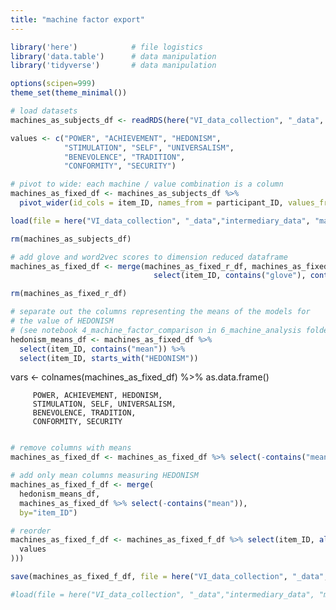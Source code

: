 ```yaml
---
title: "machine factor export"
---
```


```r
library('here')            # file logistics
library('data.table')      # data manipulation
library('tidyverse')       # data manipulation

options(scipen=999)
theme_set(theme_minimal())

# load datasets
machines_as_subjects_df <- readRDS(here("VI_data_collection", "_data", "machine_response_data", "machines_as_subjects_df.RDS"))

values <- c("POWER", "ACHIEVEMENT", "HEDONISM", 
            "STIMULATION", "SELF", "UNIVERSALISM", 
            "BENEVOLENCE", "TRADITION", 
            "CONFORMITY", "SECURITY")

# pivot to wide: each machine / value combination is a column
machines_as_fixed_df <- machines_as_subjects_df %>%
  pivot_wider(id_cols = item_ID, names_from = participant_ID, values_from = all_of(values))

load(file = here("VI_data_collection", "_data","intermediary_data", "machines_as_fixed_r_df.RDS"))

rm(machines_as_subjects_df)
```

```r
# add glove and word2vec scores to dimension reduced dataframe
machines_as_fixed_df <- merge(machines_as_fixed_r_df, machines_as_fixed_df %>% 
                                select(item_ID, contains("glove"), contains("google")), by="item_ID")

rm(machines_as_fixed_r_df)
```


```r
# separate out the columns representing the means of the models for
# the value of HEDONISM
# (see notebook 4_machine_factor_comparison in 6_machine_analysis folder)
hedonism_means_df <- machines_as_fixed_df %>% 
  select(item_ID, contains("mean")) %>%
  select(item_ID, starts_with("HEDONISM"))
```



vars <- colnames(machines_as_fixed_df) %>% as.data.frame()

         POWER, ACHIEVEMENT, HEDONISM, 
         STIMULATION, SELF, UNIVERSALISM, 
         BENEVOLENCE, TRADITION, 
         CONFORMITY, SECURITY
         
```r
# remove columns with means
machines_as_fixed_df <- machines_as_fixed_df %>% select(-contains("mean"))
```


```r
# add only mean columns measuring HEDONISM
machines_as_fixed_f_df <- merge(
  hedonism_means_df, 
  machines_as_fixed_df %>% select(-contains("mean")),
  by="item_ID")
```

```r
# reorder
machines_as_fixed_f_df <- machines_as_fixed_f_df %>% select(item_ID, all_of(starts_with(
  values
)))
```


```r
save(machines_as_fixed_f_df, file = here("VI_data_collection", "_data","intermediary_data", "machines_as_fixed_f_df.RDS"))
```

```r
#load(file = here("VI_data_collection", "_data","intermediary_data", "machines_as_fixed_f_df.RDS"))
```

